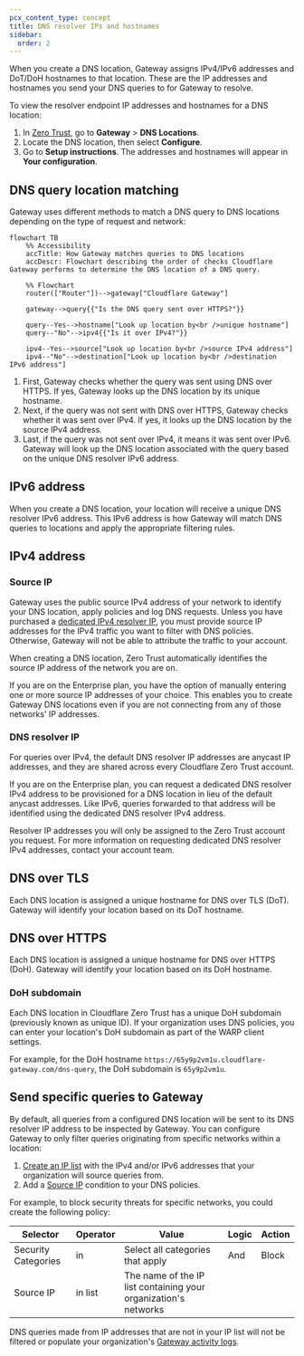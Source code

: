 ```yaml
---
pcx_content_type: concept
title: DNS resolver IPs and hostnames
sidebar:
  order: 2
---
```


When you create a DNS location, Gateway assigns IPv4/IPv6 addresses and DoT/DoH hostnames to that location. These are the IP addresses and hostnames you send your DNS queries to for Gateway to resolve.

To view the resolver endpoint IP addresses and hostnames for a DNS location:

1. In [Zero Trust](https://one.dash.cloudflare.com/), go to **Gateway** > **DNS Locations**.
2. Locate the DNS location, then select **Configure**.
3. Go to **Setup instructions**. The addresses and hostnames will appear in **Your configuration**.

## DNS query location matching

Gateway uses different methods to match a DNS query to DNS locations depending on the type of request and network:

```mermaid
flowchart TB
    %% Accessibility
    accTitle: How Gateway matches queries to DNS locations
    accDescr: Flowchart describing the order of checks Cloudflare Gateway performs to determine the DNS location of a DNS query.

    %% Flowchart
    router(["Router"])-->gateway["Cloudflare Gateway"]

    gateway-->query{{"Is the DNS query sent over HTTPS?"}}

    query--Yes-->hostname["Look up location by<br />unique hostname"]
    query--"No"-->ipv4{{"Is it over IPv4?"}}

    ipv4--Yes-->source["Look up location by<br />source IPv4 address"]
    ipv4--"No"-->destination["Look up location by<br />destination IPv6 address"]
```

1. First, Gateway checks whether the query was sent using DNS over HTTPS. If yes, Gateway looks up the DNS location by its unique hostname.
2. Next, if the query was not sent with DNS over HTTPS, Gateway checks whether it was sent over IPv4. If yes, it looks up the DNS location by the source IPv4 address.
3. Last, if the query was not sent over IPv4, it means it was sent over IPv6. Gateway will look up the DNS location associated with the query based on the unique DNS resolver IPv6 address.

## IPv6 address

When you create a DNS location, your location will receive a unique DNS resolver IPv6 address. This IPv6 address is how Gateway will match DNS queries to locations and apply the appropriate filtering rules.

## IPv4 address

### Source IP

Gateway uses the public source IPv4 address of your network to identify your DNS location, apply policies and log DNS requests. Unless you have purchased a [dedicated IPv4 resolver IP](#dns-resolver-ip), you must provide source IP addresses for the IPv4 traffic you want to filter with DNS policies. Otherwise, Gateway will not be able to attribute the traffic to your account.

When creating a DNS location, Zero Trust automatically identifies the source IP address of the network you are on.

If you are on the Enterprise plan, you have the option of manually entering one or more source IP addresses of your choice. This enables you to create Gateway DNS locations even if you are not connecting from any of those networks' IP addresses.

### DNS resolver IP

For queries over IPv4, the default DNS resolver IP addresses are anycast IP addresses, and they are shared across every Cloudflare Zero Trust account.

If you are on the Enterprise plan, you can request a dedicated DNS resolver IPv4 address to be provisioned for a DNS location in lieu of the default anycast addresses. Like IPv6, queries forwarded to that address will be identified using the dedicated DNS resolver IPv4 address.

Resolver IP addresses you will only be assigned to the Zero Trust account you request. For more information on requesting dedicated DNS resolver IPv4 addresses, contact your account team.

## DNS over TLS

Each DNS location is assigned a unique hostname for DNS over TLS (DoT). Gateway will identify your location based on its DoT hostname.

## DNS over HTTPS

Each DNS location is assigned a unique hostname for DNS over HTTPS (DoH). Gateway will identify your location based on its DoH hostname.

### DoH subdomain

Each DNS location in Cloudflare Zero Trust has a unique DoH subdomain (previously known as unique ID). If your organization uses DNS policies, you can enter your location's DoH subdomain as part of the WARP client settings.

For example, for the DoH hostname `https://65y9p2vm1u.cloudflare-gateway.com/dns-query`, the DoH subdomain is `65y9p2vm1u`.

## Send specific queries to Gateway

By default, all queries from a configured DNS location will be sent to its DNS resolver IP address to be inspected by Gateway. You can configure Gateway to only filter queries originating from specific networks within a location:

1. [Create an IP list](/cloudflare-one/policies/gateway/lists/) with the IPv4 and/or IPv6 addresses that your organization will source queries from.
2. Add a [Source IP](/cloudflare-one/policies/gateway/dns-policies/#source-ip) condition to your DNS policies.

For example, to block security threats for specific networks, you could create the following policy:

| Selector            | Operator | Value                                                           | Logic | Action |
| ------------------- | -------- | --------------------------------------------------------------- | ----- | ------ |
| Security Categories | in       | Select all categories that apply                                | And   | Block  |
| Source IP           | in list  | The name of the IP list containing your organization's networks |       |        |

DNS queries made from IP addresses that are not in your IP list will not be filtered or populate your organization's [Gateway activity logs](/cloudflare-one/insights/logs/gateway-logs/).
